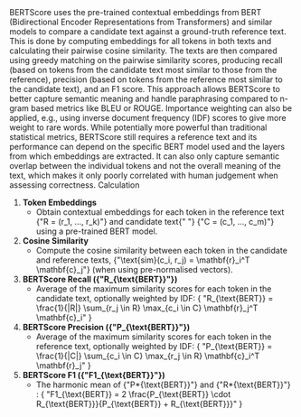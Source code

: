 
<Typography variant="body2">
  BERTScore uses the pre-trained contextual embeddings from BERT (Bidirectional
  Encoder Representations from Transformers) and similar models to compare a
  candidate text against a ground-truth reference text. This is done by
  computing embeddings for all tokens in both texts and calculating their
  pairwise cosine similarity.
</Typography>

<Typography variant="body2">
  The texts are then compared using greedy matching on the pairwise similarity
  scores, producing recall (based on tokens from the candidate text most similar
  to those from the reference), precision (based on tokens from the reference
  most similar to the candidate text), and an F1 score. This approach allows
  BERTScore to better capture semantic meaning and handle paraphrasing compared
  to n-gram based metrics like BLEU or ROUGE. Importance weighting can also be
  applied, e.g., using inverse document frequency (IDF) scores to give more
  weight to rare words.
</Typography>

<Typography variant="body2" gutterBottom>
  While potentially more powerful than traditional statistical metrics,
  BERTScore still requires a reference text and its performance can depend on
  the specific BERT model used and the layers from which embeddings are
  extracted. It can also only capture semantic overlap between the individual
  tokens and not the overall meaning of the text, which makes it only poorly
  correlated with human judgement when assessing correctness.
</Typography>

<Typography variant="subtitle1" gutterBottom>
  Calculation
</Typography>

<Typography variant="body2">

1. **Token Embeddings**
   - Obtain contextual embeddings for each token in the
     reference text <LaTeX>{"R = (r_1, ..., r_k)"}</LaTeX> and candidate text{" "}
     <LaTeX>{"C = (c_1, ..., c_m)"}</LaTeX> using a pre-trained BERT model.
1. **Cosine Similarity**
   - Compute the cosine similarity between each token in the candidate and
     reference texts,
     <LaTeX>{"\\text{sim}(c_i, r_j) = \\mathbf{r}_i^T \\mathbf{c}_j"}</LaTeX>
     (when using pre-normalised vectors).
1. **BERTScore Recall (<LaTeX>{"R\_{\\text{BERT}}"}</LaTeX>)**
   - Average of the maximum similarity scores for each token in the candidate text,
     optionally weighted by IDF:
     <LaTeX>
       {
         "R_{\\text{BERT}} = \\frac{1}{|R|} \\sum_{r_j \\in R} \\max_{c_i \\in C} \\mathbf{r}_j^T \\mathbf{c}_i"
       }
     </LaTeX>
1. **BERTScore Precision (<LaTeX>{"P\_{\\text{BERT}}"}</LaTeX>)**
   - Average of
     the maximum similarity scores for each token in the reference text, optionally
     weighted by IDF:
     <LaTeX>
       {
         "P_{\\text{BERT}} = \\frac{1}{|C|} \\sum_{c_i \\in C} \\max_{r_j \\in R} \\mathbf{c}_i^T \\mathbf{r}_j"
       }
     </LaTeX>
1. **BERTScore F1 (<LaTeX>{"F1\_{\\text{BERT}}"}</LaTeX>)**
   - The harmonic mean
     of <LaTeX>{"P*{\\text{BERT}}"}</LaTeX> and <LaTeX>{"R*{\\text{BERT}}"}</LaTeX>
     :
     <LaTeX>
       {
         "F1_{\\text{BERT}} = 2 \\frac{P_{\\text{BERT}} \\cdot R_{\\text{BERT}}}{P_{\\text{BERT}} + R_{\\text{BERT}}}"
       }
     </LaTeX>

</Typography>
